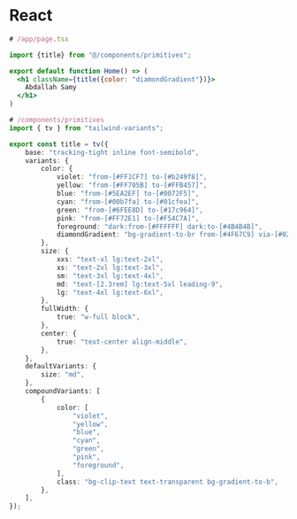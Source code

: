 # React




```jsx
# /app/page.tsx

import {title} from "@/components/primitives";

export default function Home() => (
  <h1 className={title({color: "diamondGradient"})}>
    Abdallah Samy
  </h1>
)
```
						
				

```ts
# /components/primitives
import { tv } from "tailwind-variants";

export const title = tv({
	base: "tracking-tight inline font-semibold",
	variants: {
		color: {
			violet: "from-[#FF1CF7] to-[#b249f8]",
			yellow: "from-[#FF705B] to-[#FFB457]",
			blue: "from-[#5EA2EF] to-[#0072F5]",
			cyan: "from-[#00b7fa] to-[#01cfea]",
			green: "from-[#6FEE8D] to-[#17c964]",
			pink: "from-[#FF72E1] to-[#F54C7A]",
			foreground: "dark:from-[#FFFFFF] dark:to-[#4B4B4B]",
			diamondGradient: "bg-gradient-to-br from-[#4F67C9] via-[#020E41] to-[#4F67C9] bg-clip-text text-transparent",
		},
		size: {
			xxs: "text-xl lg:text-2xl",
			xs: "text-2xl lg:text-3xl",
			sm: "text-3xl lg:text-4xl",
			md: "text-[2.3rem] lg:text-5xl leading-9",
			lg: "text-4xl lg:text-6xl",
		},
		fullWidth: {
			true: "w-full block",
		},
		center: {
			true: "text-center align-middle",
		},
	},
	defaultVariants: {
		size: "md",
	},
	compoundVariants: [
		{
			color: [
				"violet",
				"yellow",
				"blue",
				"cyan",
				"green",
				"pink",
				"foreground",
			],
			class: "bg-clip-text text-transparent bg-gradient-to-b",
		},
	],
});


```
